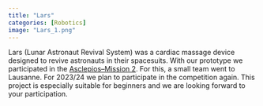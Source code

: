 ---
title: "Lars"
categories: [Robotics]
image: "Lars_1.png"
---

Lars (Lunar Astronaut Revival System) was a cardiac massage device designed to revive astronauts in their spacesuits. 
With our prototype we participated in the [Asclepios--Mission 2](https://asclepios.ch/de/asclepios-ii-5/). For this, a small team went to Lausanne. 
For 2023/24 we plan to participate in the competition again. 
This project is especially suitable for beginners and we are looking forward to your participation.

<div id="slideshow">
  <button id="prevButton"><</button>
  <button id="nextButton">></button>
  <!-- put all images here that should be available in the slideshow -->
  <img class="slideshow-img" src="Lars_1.png" >
  <img class="slideshow-img" src="Lars_0.png" >
  <img class="slideshow-img" src="Lars_3.png" >
  <img class="slideshow-img" src="Lars_2.png" >
  <style>
    #slideshow {
      position: relative;
      width: 80%;
      overflow: hidden;
    }
    #prevButton, #nextButton {
      position: absolute;
      top: 0;
      background: #0003;
      color: #fffa;
      border: none;
      font-size: 50px;
      height: 100%;
    }
    #prevButton {left: 0;}
    #nextButton {right: 0;}
    #prevButton:hover, #nextButton:hover {background: #0007;}
    .slideshow-img {
      width:100%;
      display: none;
    }
  </style>
  <script>
    const images = document.getElementsByClassName('slideshow-img');
    let index = 0;
    function switch_image(x) {
      return () => {
        images[index].style.display = 'none';
        index = (index + x + images.length) % images.length;
        images[index].style.display = 'block';
      }
    }
    document.getElementById('prevButton').addEventListener('click', switch_image(-1));
    document.getElementById('nextButton').addEventListener('click', switch_image(1));
    switch_image(0)();
  </script>
</div>
<br/>